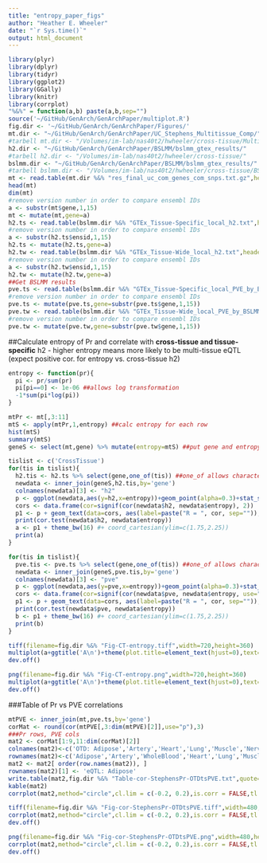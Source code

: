 ```yaml
---
title: "entropy_paper_figs"
author: "Heather E. Wheeler"
date: "`r Sys.time()`"
output: html_document
---
```


```r
library(plyr)
library(dplyr)
library(tidyr)
library(ggplot2)
library(GGally)
library(knitr)
library(corrplot)
"%&%" = function(a,b) paste(a,b,sep="")
source('~/GitHub/GenArch/GenArchPaper/multiplot.R')
fig.dir <- '~/GitHub/GenArch/GenArchPaper/Figures/'
mt.dir <- "~/GitHub/GenArch/GenArchPaper/UC_Stephens_Multitissue_Comp/"
#tarbell mt.dir <- "/Volumes/im-lab/nas40t2/hwheeler/cross-tissue/Multi_tissue_eQTL_GTEx_Pilot_Phase_datasets/"
h2.dir <- "~/GitHub/GenArch/GenArchPaper/BSLMM/bslmm_gtex_results/"
#tarbell h2.dir <- "/Volumes/im-lab/nas40t2/hwheeler/cross-tissue/"
bslmm.dir <- "~/GitHub/GenArch/GenArchPaper/BSLMM/bslmm_gtex_results/"
#tarbell bslmm.dir <- "/Volumes/im-lab/nas40t2/hwheeler/cross-tissue/BSLMM_exp/"
mt <- read.table(mt.dir %&% "res_final_uc_com_genes_com_snps.txt.gz",header=TRUE)
head(mt)
dim(mt)
#remove version number in order to compare ensembl IDs
a <- substr(mt$gene,1,15)
mt <- mutate(mt,gene=a)
h2.ts <- read.table(bslmm.dir %&% "GTEx_Tissue-Specific_local_h2.txt",header=TRUE)
#remove version number in order to compare ensembl IDs
a <- substr(h2.ts$ensid,1,15)
h2.ts <- mutate(h2.ts,gene=a)
h2.tw <- read.table(bslmm.dir %&% "GTEx_Tissue-Wide_local_h2.txt",header=TRUE)
#remove version number in order to compare ensembl IDs
a <- substr(h2.tw$ensid,1,15)
h2.tw <- mutate(h2.tw,gene=a)
##Get BSLMM results
pve.ts <- read.table(bslmm.dir %&% "GTEx_Tissue-Specific_local_PVE_by_BSLMM.txt",header=TRUE)
#remove version number in order to compare ensembl IDs
pve.ts <- mutate(pve.ts,gene=substr(pve.ts$gene,1,15))
pve.tw <- read.table(bslmm.dir %&% "GTEx_Tissue-Wide_local_PVE_by_BSLMM.txt",header=TRUE)
#remove version number in order to compare ensembl IDs
pve.tw <- mutate(pve.tw,gene=substr(pve.tw$gene,1,15))
```

##Calculate entropy of Pr and correlate with **cross-tissue and tissue-specific** h2 
- higher entropy means more likely to be multi-tissue eQTL (expect positive cor. for entropy vs. cross-tissue h2)
```r
entropy <- function(pr){
  pi <- pr/sum(pr)
  pi[pi==0] <- 1e-06 ##allows log transformation
  -1*sum(pi*log(pi))
}

mtPr <- mt[,3:11]
mtS <- apply(mtPr,1,entropy) ##calc entropy for each row
hist(mtS)
summary(mtS)
geneS <- select(mt,gene) %>% mutate(entropy=mtS) ##put gene and entropy together

tislist <- c('CrossTissue')
for(tis in tislist){
  h2.tis <- h2.ts %>% select(gene,one_of(tis)) ##one_of allows character vector
  newdata <- inner_join(geneS,h2.tis,by='gene')
  colnames(newdata)[3] <- "h2"
  p <- ggplot(newdata,aes(y=h2,x=entropy))+geom_point(alpha=0.3)+stat_smooth(fill='pink',color='red')+ylab(expression(paste("Cross-Tissue ", "h"^{2}))) + xlab("Entropy")
  cors <- data.frame(cor=signif(cor(newdata$h2, newdata$entropy), 2))
  p1 <- p + geom_text(data=cors, aes(label=paste("R = ", cor, sep="")), x=-Inf, y=Inf, hjust=-0.5, vjust=2, size=5)
  print(cor.test(newdata$h2, newdata$entropy))
  a <- p1 + theme_bw(16) #+ coord_cartesian(ylim=c(1.75,2.25))
  print(a)
}

for(tis in tislist){
  pve.tis <- pve.ts %>% select(gene,one_of(tis)) ##one_of allows character vector
  newdata <- inner_join(geneS,pve.tis,by='gene')
  colnames(newdata)[3] <- "pve"
  p <- ggplot(newdata,aes(y=pve,x=entropy))+geom_point(alpha=0.3)+stat_smooth(fill='pink',color='red')+ylab("Cross-Tissue PVE") + xlab("Entropy")
  cors <- data.frame(cor=signif(cor(newdata$pve, newdata$entropy, use="p"), 2))
  p1 <- p + geom_text(data=cors, aes(label=paste("R = ", cor, sep="")), x=-Inf, y=Inf, hjust=-0.5, vjust=2, size=5)
  print(cor.test(newdata$pve, newdata$entropy))
  b <- p1 + theme_bw(16) #+ coord_cartesian(ylim=c(1.75,2.25))
  print(b)
}

tiff(filename=fig.dir %&% "Fig-CT-entropy.tiff",width=720,height=360)
multiplot(a+ggtitle('A\n')+theme(plot.title=element_text(hjust=0),text=element_text(size=18)),b + ggtitle('B\n')+ theme(plot.title=element_text(hjust=0),text=element_text(size=18)),cols=2)
dev.off()

png(filename=fig.dir %&% "Fig-CT-entropy.png",width=720,height=360)
multiplot(a+ggtitle('A\n')+theme(plot.title=element_text(hjust=0),text=element_text(size=18)),b + ggtitle('B\n')+ theme(plot.title=element_text(hjust=0),text=element_text(size=18)),cols=2)
dev.off()
```

###Table of Pr vs PVE correlations
```r
mtPVE <- inner_join(mt,pve.ts,by='gene')
corMat <- round(cor(mtPVE[,3:dim(mtPVE)[2]],use="p"),3)
###Pr rows, PVE cols
mat2 <- corMat[1:9,11:dim(corMat)[2]]
colnames(mat2)<-c('OTD: Adipose','Artery','Heart','Lung','Muscle','Nerve','Skin','Thyroid','WholeBlood')
rownames(mat2)<-c('Adipose','Artery','WholeBlood','Heart','Lung','Muscle','Nerve','Skin','Thyroid')
mat2 <- mat2[ order(row.names(mat2)), ]
rownames(mat2)[1] <- 'eQTL: Adipose'
write.table(mat2,fig.dir %&% "Table-cor-StephensPr-OTDtsPVE.txt",quote=F,sep="\t")
kable(mat2)
corrplot(mat2,method="circle",cl.lim = c(-0.2, 0.2),is.corr = FALSE,tl.cex=1.5,cl.cex=1.2,cl.ratio = 0.4,bg='black')

tiff(filename=fig.dir %&% "Fig-cor-StephensPr-OTDtsPVE.tiff",width=480,height=480)
corrplot(mat2,method="circle",cl.lim = c(-0.2, 0.2),is.corr = FALSE,tl.cex=1.5,cl.cex=1.2,cl.ratio = 0.4,bg='black')
dev.off()

png(filename=fig.dir %&% "Fig-cor-StephensPr-OTDtsPVE.png",width=480,height=480)
corrplot(mat2,method="circle",cl.lim = c(-0.2, 0.2),is.corr = FALSE,tl.cex=1.5,cl.cex=1.2,cl.ratio = 0.4,bg='black')
dev.off()
```
